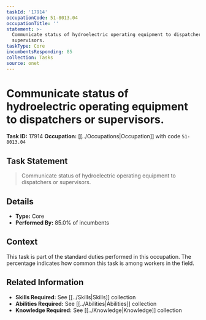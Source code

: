 ```yaml
---
taskId: '17914'
occupationCode: 51-8013.04
occupationTitle: ''
statement: >-
  Communicate status of hydroelectric operating equipment to dispatchers or
  supervisors.
taskType: Core
incumbentsResponding: 85
collection: Tasks
source: onet
---
```

# Communicate status of hydroelectric operating equipment to dispatchers or supervisors.

**Task ID:** 17914
**Occupation:** [[../Occupations|Occupation]] with code `51-8013.04`

## Task Statement

> Communicate status of hydroelectric operating equipment to dispatchers or supervisors.

## Details

- **Type:** Core
- **Performed By:** 85.0% of incumbents

## Context

This task is part of the standard duties performed in this occupation. The percentage indicates how common this task is among workers in the field.

## Related Information

- **Skills Required:** See [[../Skills|Skills]] collection
- **Abilities Required:** See [[../Abilities|Abilities]] collection
- **Knowledge Required:** See [[../Knowledge|Knowledge]] collection
